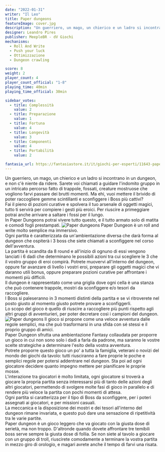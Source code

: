 ```yaml
---
date: "2022-01-31"
writer: "Il Leo"
title: Paper dungeons
featureImage: cover.jpg
description: "Un guerriero, un mago, un chierico e un ladro si incontrano in un dungeon..."
designer: Leandro Pires
publisher: MeepleBR - dV Giochi
mechanisms:
  - Roll And Write
  - Push your luck
  - Ottimizzazione
  - Dungeon crawling

score: 8
weight: 2
player_count: 4
player_count_official: "1-8"
playing_time: 40min
playing_time_official: 30min

sidebar_votes:
  - title: Complessità
    value: 2
  - title: Preparazione
    value: 1
  - title: Fortuna
    value: 4
  - title: Longevità
    value: 3
  - title: Componenti
    value: 4
  - title: Portabilità
    value: 2

fantasia_url: https://fantasiastore.it/it/giochi-per-esperti/11643-paper-dungeons.html
---
```


<Setting>
  Un guerriero, un mago, un chierico e un ladro si incontrano in un dungeon, e
  non c'è niente da ridere. Sarete voi chiamati a guidare l'indomito gruppo in
  un intricato percorso fatto di trappole, fossati, creature mostruose che
  vogliono farvi passare dei brutti momenti. Ma ehi, vuoi mettere il brivido di
  poter raccogliere gemme scintillanti e sconfiggere i Boss più cattivi?
  <br />
  Fai il pieno di pozioni curative e spolvera il tuo arsenale di oggetti magici,
  tutto ti servirà per compiere i gesti più eroici. Per riuscire a primeggiare
  potrai anche arrivare a saltare i fossi per il lungo.
  <br />
  In Paper Dungeons potrai vivere tutto questo, e il tutto armato solo di matita
  e comodi fogli prestampati.
</Setting>

<img src="./game1.jpg" alt="Paper dungeons" />

<Rules>
  Paper Dungeon è un roll and write molto semplice ma immersivo.
  <br />
  Ogni partita è caratterizzata da un'ambientazione diversa che darà forma al
  dungeon che ospiterà i 3 boss che siete chiamati a sconfiggere nel corso
  dell'avventura.
  <br />
  La partita è scandita da 8 round e all'inizio di ognuno di essi vengono
  lanciati i 6 dadi che determinano le possibili azioni tra cui scegliere le 3
  che il vostro gruppo di eroi compirà. Potrete muovervi all'interno del
  dungeon, oppure far avanzare di livello i vostri eroi, preparare gli oggetti
  magici che vi daranno utili bonus, oppure preparare pozioni curative per
  affrontare i momenti più difficili.
  <br />
  Il dungeon è rappresentato come una griglia dove ogni cella è una stanza che
  può contenere trappole, mostri da sconfiggere e/o tesori da raccogliere.
  <br />
  I Boss si paleseranno in 3 momenti distinti della partita e se vi ritroverete
  nel posto giusto al momento giusto potrete provare a sconfiggerli.
  <br />
  Lo scopo del gioco è quello di riuscire a raccogliere più punti rispetto agli
  altri gruppi di avventurieri, per poter decretare così i campioni del dungeon.
</Rules>

<img src="./game2.jpg" alt="Paper dungeons" />

<Feedback>
  Il gioco si propone come una veloce avventura dalle regole semplici, ma che
  può trasformarsi in una sfida con sé stessi e il proprio gruppo di amici.
  <br />
  Paper Dungeon sfrutta una ambientazione Fantasy collaudata per proporre un
  gioco in cui non sono solo i dadi a farla da padrone, ma saranno le vostre
  scelte strategiche a determinare l'esito della vostra avventura.
  <br />
  Potrete proporre questo gioco un po' a tutta la famiglia, veterani o novizi
  del mondo dei giochi da tavolo: tutti riusciranno a fare proprie le poche e
  semplici regole per potersi addentrare nel dungeon. Sta poi ad ogni giocatore
  decidere quanto impegno mettere per pianificare le proprie mosse.
  <br />
  L'interazione tra giocatori è molto limitata, ogni giocatore si troverà a
  giocare la propria partita senza interessarsi più di tanto delle azioni degli
  altri giocatori, permettendo di svolgere molte fasi di gioco in parallelo e di
  rendere più veloce la partita con pochi momenti di attesa.
  <br />
  Ogni partita si caratterizza per il tipo di Boss da sconfiggere, per i poteri
  assegnati ai giocatori, e per missioni casuali.
  <br />
  La meccanica e la disposizione dei mostri e dei tesori all'interno del dungeon
  rimane invariata, e questo può dare una sensazione di ripetitività tra le
  varie partite.
  <br />
  Paper dungeon è un gioco leggero che va giocato con la giusta dose di serietà,
  ma non troppo. D'altronde quando dovete affrontare tre temibili boss serve
  sempre la giusta dose di follia. Se non siete al tavolo a giocare con un
  gruppo di troll, riuscirete comodamente a terminare la vostra partita in mezzo
  giro di orologio, e magari avrete anche il tempo di farvi una risata.
</Feedback>

<Instagram id="CZY3vvaFDSY" />
